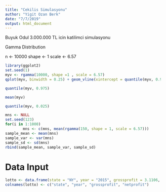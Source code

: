 ```yaml
---
title: "Cekilis Simulasyonu"
author: "Yigit Ozan Berk"
date: "7/7/2019"
output: html_document
---
```



Buyuk Odul 3.000.000 TL icin katilimci simulasyonu

Gamma Distribution

n <- 10000
shape <- 1
scale <- 6.57

```r
library(ggplot2)
set.seed(1)
myv <- rgamma(10000, shape =1 , scale = 6.57)
qplot(myv, binwidth = 0.25) + geom_vline(xintercept = quantile(myv, 0.975))+ geom_vline(xintercept = 1, col = "magenta") + geom_vline(xintercept = 4, col = "lightblue")
```

```r
quantile(myv, 0.975)
```

```r
mean(myv)
```

```r
quantile(myv, 0.025)
```

```r
mns <- NULL
set.seed(123)
for(i in 1:1000)
        mns <- c(mns, mean(rgamma(150, shape = 1, scale = 6.57)))
sample_mean <- mean(mns)
sample_var <- var(mns)
sample_sd <- sd(mns)
rbind(sample_mean, sample_var, sample_sd)
```



# Data Input

```r
lotto <- data.frame(state = "NY", year = "2015", grossprofit = 3.1106, netprofit = 1.061)
colnames(lotto) <- c("state", "year", "grossprofit", "netprofit")

```


